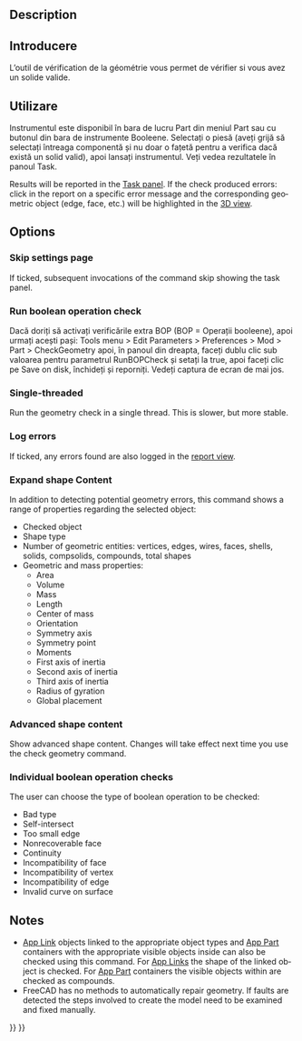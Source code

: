 <languages/>

<div lang="en" dir="ltr" class="mw-content-ltr">
{{Docnav
|[[Part_XOR|XOR]]
|[[Part_Defeaturing|Defeaturing]]
|[[Part_Workbench|Part]]
|IconL=Part_XOR.svg
|IconR=Part_Defeaturing.svg
|IconC=Workbench_Part.svg
}}
</div>

<div class="mw-translate-fuzzy">
{{GuiCommand|Name=Part CheckGeometry‏‎|MenuLocation=Part → Check geometry|Workbenches=[[Part Workbench|Part]]|SeeAlso=}}
</div>

<div lang="en" dir="ltr" class="mw-content-ltr">
==Description==
</div>

<div class="mw-translate-fuzzy">
==Introducere==
L’outil de vérification de la géométrie vous permet de vérifier si vous avez un solide valide.
</div>

<span id="Usage"></span>
==Utilizare==

<div class="mw-translate-fuzzy">
Instrumentul este disponibil în bara de lucru Part din meniul Part sau cu butonul din bara de instrumente Booleene.
Selectați o piesă (aveți grijă să selectați întreaga componentă și nu doar o fațetă pentru a verifica dacă există un solid valid), apoi lansați instrumentul.
Veți vedea rezultatele în panoul Task.
</div>

<div lang="en" dir="ltr" class="mw-content-ltr">
Results will be reported in the [[Task_panel|Task panel]]. If the check produced errors: click in the report on a specific error message and the corresponding geometric object (edge, face, etc.) will be highlighted in the [[3D_view|3D view]].
</div>

<div lang="en" dir="ltr" class="mw-content-ltr">
==Options==
</div>

<div lang="en" dir="ltr" class="mw-content-ltr">
===Skip settings page===
</div>

<div lang="en" dir="ltr" class="mw-content-ltr">
If ticked, subsequent invocations of the command skip showing the {{MenuCommand|Settings}} task panel.
</div>

<div lang="en" dir="ltr" class="mw-content-ltr">
===Run boolean operation check===
</div>

<div class="mw-translate-fuzzy">
Dacă doriți să activați verificările extra BOP (BOP = Operații booleene), apoi urmați acești pași:
Tools menu > Edit Parameters > Preferences > Mod > Part > CheckGeometry
apoi, în panoul din dreapta, faceți dublu clic sub valoarea pentru parametrul RunBOPCheck și setați la true, apoi faceți clic pe Save on disk, închideți și reporniți.
Vedeți captura de ecran de mai jos.
</div>

<div lang="en" dir="ltr" class="mw-content-ltr">
===Single-threaded===
</div>

<div lang="en" dir="ltr" class="mw-content-ltr">
Run the geometry check in a single thread. This is slower, but more stable.
</div>

<div lang="en" dir="ltr" class="mw-content-ltr">
===Log errors===
</div>

<div lang="en" dir="ltr" class="mw-content-ltr">
If ticked, any errors found are also logged in the [[Report_view|report view]].
</div>

<div lang="en" dir="ltr" class="mw-content-ltr">
===Expand shape Content===
</div>

<div lang="en" dir="ltr" class="mw-content-ltr">
In addition to detecting potential geometry errors, this command shows a range of properties regarding the selected object:
* Checked object
* Shape type
* Number of geometric entities: vertices, edges, wires, faces, shells, solids, compsolids, compounds, total shapes
* Geometric and mass properties:
** Area
** Volume
** Mass
** Length
** Center of mass
** Orientation
** Symmetry axis
** Symmetry point
** Moments
** First axis of inertia
** Second axis of inertia
** Third axis of inertia
** Radius of gyration
** Global placement
</div>

<div lang="en" dir="ltr" class="mw-content-ltr">
===Advanced shape content===
</div>

<div lang="en" dir="ltr" class="mw-content-ltr">
Show advanced shape content. Changes will take effect next time you use the check geometry command.
</div>

<div lang="en" dir="ltr" class="mw-content-ltr">
===Individual boolean operation checks===
</div>

<div lang="en" dir="ltr" class="mw-content-ltr">
The user can choose the type of boolean operation to be checked:
* Bad type
* Self-intersect
* Too small edge
* Nonrecoverable face
* Continuity
* Incompatibility of face
* Incompatibility of vertex
* Incompatibility of edge
* Invalid curve on surface
</div>

<div lang="en" dir="ltr" class="mw-content-ltr">
==Notes==
</div>

<div lang="en" dir="ltr" class="mw-content-ltr">
* [[App_Link|App Link]] objects linked to the appropriate object types and [[App_Part|App Part]] containers with the appropriate visible objects inside can also be checked using this command. For [[App_Link|App Links]] the shape of the linked object is checked. For [[App_Part|App Part]] containers the visible objects within are checked as compounds. {{Version|0.20}}
* FreeCAD has no methods to automatically repair geometry. If faults are detected the steps involved to create the model need to be examined and fixed manually.
</div>


<div lang="en" dir="ltr" class="mw-content-ltr">
{{Docnav
|[[Part_XOR|XOR]]
|[[Part_Defeaturing|Defeaturing]]
|[[Part_Workbench|Part]]
|IconL=Part_XOR.svg
|IconR=Part_Defeaturing.svg
|IconC=Workbench_Part.svg
}}
</div>

{{Part_Tools_navi{{#translation:}}}}
{{Userdocnavi{{#translation:}}}}